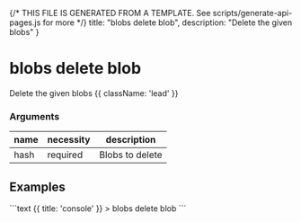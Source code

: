 {/* THIS FILE IS GENERATED FROM A TEMPLATE. See scripts/generate-api-pages.js for more */}
    title: "blobs delete blob",
    description: "Delete the given blobs"
}

<div className='not-prose mb-5'>
    <Breadcrumbs pages={[
        { name: 'API', href: '/docs/api', current: false },
        { name: 'blobs delete blob', href: '/docs/api/blobs-delete-blob', current: true },
    ]} />
</div>

# blobs delete blob

Delete the given blobs {{ className: 'lead' }}


### Arguments

| name | necessity | description |
| ---- | --------- | ----------- |
| hash  | required | Blobs to delete |



## Examples

<CodeGroup title="blobs delete blob">
```text {{ title: 'console' }}
> blobs delete blob
```



</CodeGroup>
